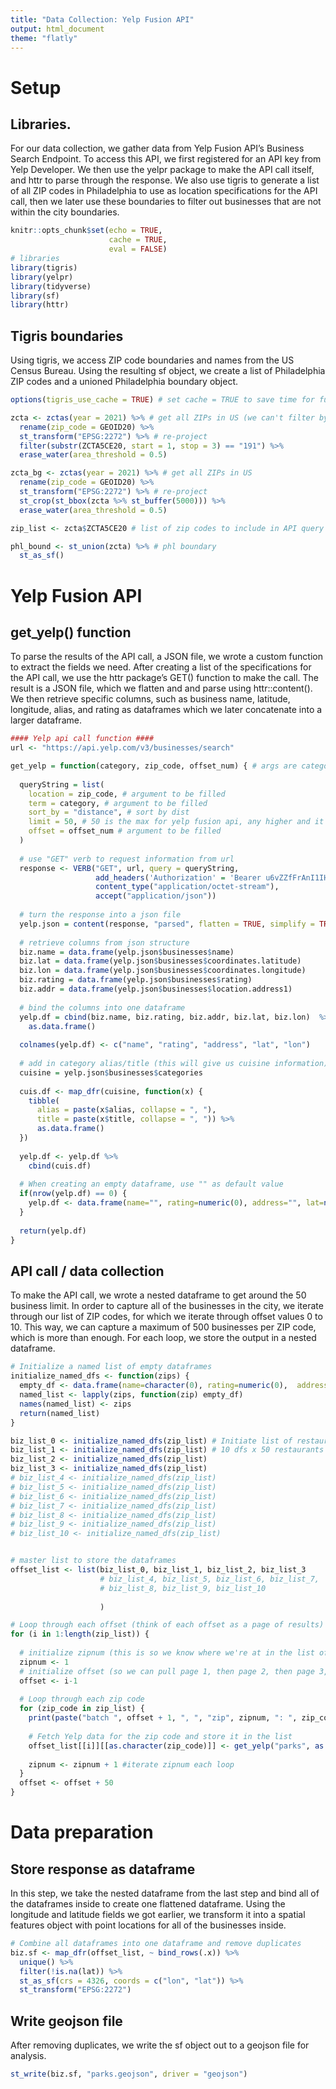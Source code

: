 ```yaml
---
title: "Data Collection: Yelp Fusion API"
output: html_document
theme: "flatly"
---
```

# Setup
## Libraries. 
For our data collection, we gather data from Yelp Fusion API's Business Search Endpoint. To access this API, we first registered for an API key from Yelp Developer. We then use the yelpr package to make the API call itself, and httr to parse through the response. We also use tigris to generate a list of all ZIP codes in Philadelphia to use as location specifications for the API call, then we later use these boundaries to filter out businesses that are not within the city boundaries. 
```r
knitr::opts_chunk$set(echo = TRUE,
                      cache = TRUE,
                      eval = FALSE)
# libraries 
library(tigris)
library(yelpr)
library(tidyverse)
library(sf)
library(httr)
```

## Tigris boundaries 
Using tigris, we access ZIP code boundaries and names from the US Census Bureau. Using the resulting sf object, we create a list of Philadelphia ZIP codes and a unioned Philadelphia boundary object.
```r
options(tigris_use_cache = TRUE) # set cache = TRUE to save time for future calls

zcta <- zctas(year = 2021) %>% # get all ZIPs in US (we can't filter by state unfortunately)
  rename(zip_code = GEOID20) %>% 
  st_transform("EPSG:2272") %>% # re-project
  filter(substr(ZCTA5CE20, start = 1, stop = 3) == "191") %>%
  erase_water(area_threshold = 0.5)

zcta_bg <- zctas(year = 2021) %>% # get all ZIPs in US
  rename(zip_code = GEOID20) %>% 
  st_transform("EPSG:2272") %>% # re-project
  st_crop(st_bbox(zcta %>% st_buffer(5000))) %>%
  erase_water(area_threshold = 0.5)

zip_list <- zcta$ZCTA5CE20 # list of zip codes to include in API query

phl_bound <- st_union(zcta) %>% # phl boundary
  st_as_sf()
```

# Yelp Fusion API
## get_yelp() function
To parse the results of the API call, a JSON file, we wrote a custom function to extract the fields we need. After creating a list of the specifications for the API call, we use the httr package's GET() function to make the call. The result is a JSON file, which we flatten and and parse using httr::content(). We then retrieve specific columns, such as business name, latitude, longitude, alias, and rating as dataframes which we later concatenate into a larger dataframe.  
```r
#### Yelp api call function ####
url <- "https://api.yelp.com/v3/businesses/search"

get_yelp = function(category, zip_code, offset_num) { # args are category of business, zipcode, and number to offset by
  
  queryString = list(
    location = zip_code, # argument to be filled
    term = category, # argument to be filled
    sort_by = "distance", # sort by dist
    limit = 50, # 50 is the max for yelp fusion api, any higher and it won't work
    offset = offset_num # argument to be filled
  )
  
  # use "GET" verb to request information from url
  response <- VERB("GET", url, query = queryString, 
                   add_headers('Authorization' = 'Bearer u6vZZfFrAnI1IHH0p40WwmEB2W8yp8l-r1m8lmLmoYJCuq8obxrgyNYsgRJXwkqD1E4ceSmLuMEIuKUwF0yvv0Pb1GOO2TwtCaDfKl1DJ_L9xSElW4kCigyWG3tCZXYx'), 
                   content_type("application/octet-stream"), 
                   accept("application/json"))
  
  # turn the response into a json file
  yelp.json = content(response, "parsed", flatten = TRUE, simplify = TRUE)
  
  # retrieve columns from json structure
  biz.name = data.frame(yelp.json$businesses$name)
  biz.lat = data.frame(yelp.json$businesses$coordinates.latitude)
  biz.lon = data.frame(yelp.json$businesses$coordinates.longitude)
  biz.rating = data.frame(yelp.json$businesses$rating)
  biz.addr = data.frame(yelp.json$businesses$location.address1)
  
  # bind the columns into one dataframe
  yelp.df = cbind(biz.name, biz.rating, biz.addr, biz.lat, biz.lon)  %>%
    as.data.frame()
  
  colnames(yelp.df) <- c("name", "rating", "address", "lat", "lon")
  
  # add in category alias/title (this will give us cuisine information)
  cuisine = yelp.json$businesses$categories
  
  cuis.df <- map_dfr(cuisine, function(x) {
    tibble(
      alias = paste(x$alias, collapse = ", "),
      title = paste(x$title, collapse = ", ")) %>%
      as.data.frame()
  })
  
  yelp.df <- yelp.df %>%
    cbind(cuis.df)
  
  # When creating an empty dataframe, use "" as default value
  if(nrow(yelp.df) == 0) {
    yelp.df <- data.frame(name="", rating=numeric(0), address="", lat=numeric(0), lon=numeric(0), alias = "", title = "", stringsAsFactors=FALSE)
  }
  
  return(yelp.df)
}
```

## API call / data collection
To make the API call, we wrote a nested dataframe to get around the 50 business limit. In order to capture all of the businesses in the city, we iterate through our list of ZIP codes, for which we iterate through offset values 0 to 10. This way, we can capture a maximum of 500 businesses per ZIP code, which is more than enough. For each loop, we store the output in a nested dataframe. 
```r
# Initialize a named list of empty dataframes
initialize_named_dfs <- function(zips) { 
  empty_df <- data.frame(name=character(0), rating=numeric(0),  address=character(0), lat=numeric(0), lon=numeric(0))
  named_list <- lapply(zips, function(zip) empty_df)
  names(named_list) <- zips
  return(named_list)
}

biz_list_0 <- initialize_named_dfs(zip_list) # Initiate list of restaurant dataframes for each offset (since the query limit is 50, offset = 1 would return 51-100)
biz_list_1 <- initialize_named_dfs(zip_list) # 10 dfs x 50 restaurants each = a 500 restaurant sample per zip code
biz_list_2 <- initialize_named_dfs(zip_list)
biz_list_3 <- initialize_named_dfs(zip_list)
# biz_list_4 <- initialize_named_dfs(zip_list)
# biz_list_5 <- initialize_named_dfs(zip_list)
# biz_list_6 <- initialize_named_dfs(zip_list)
# biz_list_7 <- initialize_named_dfs(zip_list)
# biz_list_8 <- initialize_named_dfs(zip_list)
# biz_list_9 <- initialize_named_dfs(zip_list)
# biz_list_10 <- initialize_named_dfs(zip_list)


# master list to store the dataframes
offset_list <- list(biz_list_0, biz_list_1, biz_list_2, biz_list_3
                    # biz_list_4, biz_list_5, biz_list_6, biz_list_7,
                    # biz_list_8, biz_list_9, biz_list_10
                    
                    )

# Loop through each offset (think of each offset as a page of results)
for (i in 1:length(zip_list)) {
  
  # initialize zipnum (this is so we know where we're at in the list of zips)
  zipnum <- 1
  # initialize offset (so we can pull page 1, then page 2, then page 3, etc)
  offset <- i-1
  
  # Loop through each zip code
  for (zip_code in zip_list) {
    print(paste("batch ", offset + 1, ", ", "zip", zipnum, ": ", zip_code, sep = ""))
    
    # Fetch Yelp data for the zip code and store it in the list
    offset_list[[i]][[as.character(zip_code)]] <- get_yelp("parks", as.character(zip_code), offset)
    
    zipnum <- zipnum + 1 #iterate zipnum each loop
  }
  offset <- offset + 50
}
```

# Data preparation
## Store response as dataframe
In this step, we take the nested dataframe from the last step and bind all of the dataframes inside to create one flattened dataframe. Using the longitude and latitude fields we got earlier, we transform it into a spatial features object with point locations for all of the businesses inside. 
```r
# Combine all dataframes into one dataframe and remove duplicates
biz.sf <- map_dfr(offset_list, ~ bind_rows(.x)) %>%
  unique() %>%
  filter(!is.na(lat)) %>%
  st_as_sf(crs = 4326, coords = c("lon", "lat")) %>% 
  st_transform("EPSG:2272")

```

## Write geojson file
After removing duplicates, we write the sf object out to a geojson file for analysis.
```r
st_write(biz.sf, "parks.geojson", driver = "geojson")
```